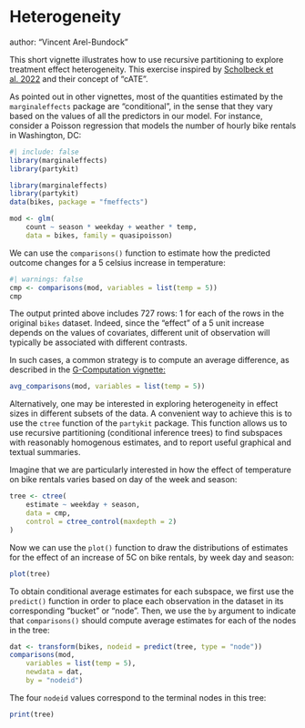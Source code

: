 
# Heterogeneity
author: "Vincent Arel-Bundock"


This short vignette illustrates how to use recursive partitioning to explore treatment effect heterogeneity. This exercise inspired by [Scholbeck et al. 2022](https://arxiv.org/abs/2201.08837) and their concept of "cATE".

As pointed out in other vignettes, most of the quantities estimated by the `marginaleffects` package are "conditional", in the sense that they vary based on the values of all the predictors in our model. For instance, consider a Poisson regression that models the number of hourly bike rentals in Washington, DC:

```r
#| include: false
library(marginaleffects)
library(partykit)
```

```r
library(marginaleffects)
library(partykit)
data(bikes, package = "fmeffects")

mod <- glm(
    count ~ season * weekday + weather * temp,
    data = bikes, family = quasipoisson)
```

We can use the `comparisons()` function to estimate how the predicted outcome changes for a 5 celsius increase in temperature:


```r
#| warnings: false
cmp <- comparisons(mod, variables = list(temp = 5))
cmp
```

The output printed above includes 727 rows: 1 for each of the rows in the original `bikes` dataset. Indeed, since the "effect" of a 5 unit increase depends on the values of covariates, different unit of observation will typically be associated with different contrasts.

In such cases, a common strategy is to compute an average difference, as described in the [G-Computation vignette:](articles/gcomputation.html)


```r
avg_comparisons(mod, variables = list(temp = 5))
```

Alternatively, one may be interested in exploring heterogeneity in effect sizes in different subsets of the data. A convenient way to achieve this is to use the `ctree` function of the `partykit` package. This function allows us to use recursive partitioning (conditional inference trees) to find subspaces with reasonably homogenous estimates, and to report useful graphical and textual summaries.

Imagine that we are particularly interested in how the effect of temperature on bike rentals varies based on day of the week and season:

```r
tree <- ctree(
    estimate ~ weekday + season,
    data = cmp,
    control = ctree_control(maxdepth = 2)
)
```

Now we can use the `plot()` function to draw the distributions of estimates for the effect of an increase of 5C on bike rentals, by week day and season:

```r
plot(tree)
```

To obtain conditional average estimates for each subspace, we first use the `predict()` function in order to place each observation in the dataset in its corresponding "bucket" or "node". Then, we use the `by` argument to indicate that `comparisons()` should compute average estimates for each of the nodes in the tree:


```r
dat <- transform(bikes, nodeid = predict(tree, type = "node"))
comparisons(mod,
    variables = list(temp = 5),
    newdata = dat,
    by = "nodeid")
```

The four `nodeid` values correspond to the terminal nodes in this tree:

```r
print(tree)
```